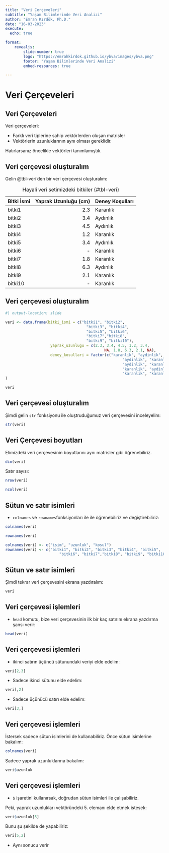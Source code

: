 ```yaml
---
title: "Veri Çerçeveleri"
subtitle: "Yaşam Bilimlerinde Veri Analizi"
author: "Emrah Kırdök, Ph.D."
date: "16-03-2023"
execute: 
  echo: true

format: 
    revealjs:
        slide-number: true
        logo: "https://emrahkirdok.github.io/ybva/images/ybva.png"
        footer: "Yaşam Bilimlerinde Veri Analizi"
        embed-resources: true

---
```


# Veri Çerçeveleri

## Veri Çerçeveleri

Veri çerçeveleri: 

+ Farklı veri tiplerine sahip vektörlerden oluşan matrisler 
+ Vektörlerin uzunluklarının aynı olması gereklidir.

Hatırlarsanız öncelikle vektörleri tanımlamıştık.

## Veri çerçevesi oluşturalım

Gelin @tbl-veri'den bir veri çerçevesi oluşturalım:

| Bitki İsmi | Yaprak Uzunluğu (cm) | Deney Koşulları | 
|:-----------|---------------------:|:----------------|
| bitki1     | 2.3                  | Karanlık        |
| bitki2     | 3.4                  | Aydınlık        |
| bitki3     | 4.5                  | Aydınlık        |
| bitki4     | 1.2                  | Karanlık        |
| bitki5     | 3.4                  | Aydınlık        |
| bitki6     | -                    | Karanlık        |
| bitki7     | 1.8                  | Karanlık        |
| bitki8     | 6.3                  | Aydınlık        |
| bitki9     | 2.1                  | Karanlık        |
| bitki10    | -                    | Karanlık        |

: Hayali veri setimizdeki bitkiler {#tbl-veri}

## Veri çerçevesi oluşturalım

```r
#| output-location: slide

veri <- data.frame(bitki_ismi = c("bitki1", "bitki2", 
                                    "bitki3", "bitki4", 
                                    "bitki5", "bitki6", 
                                    "bitki7","bitki8", 
                                    "bitki9", "bitki10"),
                    yaprak_uzunlugu = c(2.3, 3.4, 4.5, 1.2, 3.4, 
                                            NA, 1.8, 6.3, 2.1, NA),
                    deney_kosullari = factor(c("karanlik", "aydinlik", 
                                                    "aydinlik", "karanlik", 
                                                    "aydinlik", "karanlik", 
                                                    "karanlik", "aydinlik", 
                                                    "karanlik", "karanlik"))
)

veri
```

## Veri çerçevesi oluşturalım

Şimdi gelin `str` fonksiyonu ile oluştruduğumuz veri çerçevesini inceleyelim:

```r
str(veri)
```

## Veri Çerçevesi boyutları

Elimizdeki veri çerçevesinin boyutlarını aynı matrisler gibi öğrenebiliriz.

```r
dim(veri)
```

Satır sayısı:

```r
nrow(veri)
```

```r
ncol(veri)
```

## Sütun ve satır isimleri

+ `colnames`  ve `rownames `fonksiyonları ile ile öğrenebiliriz ve değiştirebiliriz:

```r
colnames(veri)
```

```r
rownames(veri)
```

```r
colnames(veri) <- c("isim", "uzunluk", "kosul")
rownames(veri) <- c("bitki1", "bitki2", "bitki3", "bitki4", "bitki5", 
                        "bitki6", "bitki7","bitki8", "bitki9", "bitki10")
```

## Sütun ve satır isimleri

Şimdi tekrar veri çerçevesini ekrana yazdıralım:

```r
veri
```

## Veri çerçevesi işlemleri

+ `head` komutu, bize veri çerçevesinin ilk bir kaç satırını ekrana yazdırma şansı verir:

```r
head(veri)
```

## Veri çerçevesi işlemleri

+ ikinci satırın üçüncü sütunundaki veriyi elde edelim:

```r
veri[2,3]
```

+ Sadece ikinci sütunu elde edelim:

```r
veri[,2]
```

+ Sadece üçünücü satırı elde edelim:

```r
veri[3,]
```

## Veri çerçevesi işlemleri

İstersek sadece sütun isimlerini de kullanabiliriz. Önce sütun isimlerine bakalım:

```r
colnames(veri)
```

Sadece yaprak uzunluklarına bakalım:

```r
veri$uzunluk
```

## Veri çerçevesi işlemleri

+ `$` işaretini kullanırsak, doğrudan sütun isimleri ile çalışabiliriz. 

Peki, yaprak uzunlukları vektöründeki 5. elemanı elde etmek istesek:

```r
veri$uzunluk[5]
```

Bunu şu şekilde de yapabiliriz:

```r
veri[5,2]
```

+ Aynı sonucu verir
